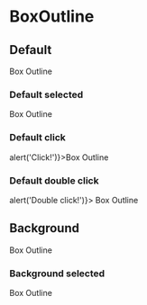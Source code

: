 
# BoxOutline

<Props of={BoxOutline} />

## Default

<Playground>
  <BoxOutline>Box Outline</BoxOutline>
</Playground>

### Default selected

<Playground>
  <BoxOutline isSelected>Box Outline</BoxOutline>
</Playground>

### Default click

<Playground>
  <BoxOutline onClickHandler={() => alert('Click!')}>Box Outline</BoxOutline>
</Playground>

### Default double click

<Playground>
  <BoxOutline onDoubleClickHandler={() => alert('Double click!')}>
    Box Outline
  </BoxOutline>
</Playground>

## Background

<Playground>
  <BoxOutline variant='background'>Box Outline</BoxOutline>
</Playground>

### Background selected

<Playground>
  <BoxOutline variant='background' isSelected>
    Box Outline
  </BoxOutline>
</Playground>
